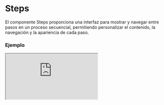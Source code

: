 # Steps

El componente Steps proporciona una interfaz para mostrar y navegar entre pasos en un proceso secuencial, permitiendo personalizar el contenido, la navegación y la apariencia de cada paso.


### Ejemplo

<Iframe minHeightIframe="30dvh" src="https://fenextjs-component-storybook.vercel.app/iframe.html?args=&id=steps-steps--index&viewMode=story" />

### Importación

Para importar el componente Steps, se puede hacer desde fenextjs

```tsx copy
import { Steps } from "fenextjs";
```

### Parámetros

| Parámetro | Tipo | Requerido | Default | Descripcion |
| --------- | ---- | --------- | ------- | ----------- |
| items | StepsItemProps[] | sí | [] | Los elementos que representan cada paso, incluyendo el contenido, etiqueta, ícono y estado del paso. |
| defaultStep | number | no | 0 | El paso mostrado inicialmente. |
| step | number | no | undefined | Define manualmente el paso mostrado. |
| useArrowKey | boolean | no | true | Indica si se pueden usar las teclas de flecha para navegar entre los pasos. |
| btnPrev | ReactNode | no | "Previous" | Contenido del botón de retroceso. |
| btnNext | ReactNode | no | "Next" | Contenido del botón de avance. |
| disabledBtnPrev | boolean | no | false | Deshabilita el botón de retroceso. |
| disabledBtnNext | boolean | no | false | Deshabilita el botón de avance. |
| onPrev | (step: number) =\> Promise\<void\> \| void | no | undefined | Función que se ejecuta al hacer click en el botón de retroceso. |
| onNext | (step: number) =\> Promise\<void\> \| void | no | undefined | Función que se ejecuta al hacer click en el botón de avance. |
| onPrevDisabled | () =\>  void | no | undefined | Función que se ejecuta al hacer click en el botón de retroceso cuando esta deshabilitado. |
| onNextDisabled | () =\>  void | no | undefined | Función que se ejecuta al hacer click en el botón de avance cuando esta deshabilitado. |
| onSetStep | (step: number) =\> void | no | undefined | Función que se ejecuta al establecer un nuevo paso. |
| stepPos | 'top' \| 'left' \| 'right' | no | 'left' | Posición de la lista de pasos. |
| showCurrentStepNStep | boolean | no | false | Muestra el paso actual junto al total de pasos. |
| useDogs | boolean | no | false | Indica si se debe utilizar un comportamiento especial (documentación adicional requerida). |
| className | string | no | "" | Clase CSS para el contenedor del componente. |
| classNameContentSteps | string | no | "" | Clase CSS para el contenedor de los pasos. |
| classNameListSteps | string | no | "" | Clase CSS para la lista de pasos. |
| classNameContentItems | string | no | "" | Clase CSS para los elementos de contenido. |
| classNameStep | string | no | "" | Clase CSS para cada paso. |
| classNameStepActive | string | no | "" | Clase CSS para el paso activo. |
| classNameItem | string | no | "" | Clase CSS para cada ítem. |
| classNameItemActive | string | no | "" | Clase CSS para el ítem activo. |
| classNameStepCircle | string | no | "" | Clase CSS para el círculo del paso. |
| classNameStepLabel | string | no | "" | Clase CSS para la etiqueta del paso. |
| classNameContentBtn | string | no | "" | Clase CSS para el contenedor de los botones de navegación. |
| classNameBtn | string | no | "" | Clase CSS para los botones de navegación. |
| classNameBtnDisabled | string | no | "" | Clase CSS para los botones de navegación cuando esten deshabilitados. |
| classNameBtnNext | string | no | "" | Clase CSS para el botón de avance. |
| classNameBtnNextDisabled | string | no | "" | Clase CSS para el botón de avance cuando este deshabilitado. |
| classNameBtnPrev | string | no | "" | Clase CSS para el botón de retroceso. |
| classNameBtnPrevDisabled | string | no | "" | Clase CSS para el botón de retroceso cuando este deshabilitado. |
| forceShowBtnPrev | boolean | no | false | Fuerza la visibilidad del botón de retroceso. |
| forceShowBtnNext | boolean | no | false | Fuerza la visibilidad del botón de avance. |

### StepsItemProps

Los items de step tienen su propios parametros:

| Parametro | Tipo | Descripción |
| --- | --- | --- |
| label | ReactNode | Label del elemento. |
| icon | ReactNode | Icon del elemento. |
| content | ReactNode | Contenido del elemento. |
| status | "none" \| "ok" \| "error" | Estatus del elemento. |

### Storybook

Para ver el storybook del componente lo puede hacer con este [link](https://fenextjs-component-storybook.vercel.app/?path=/story/steps-steps--index)

### Usos

- Ejemplo básico

```tsx copy
<Steps items={[{ label: "Paso 1", content: <div>Contenido del Paso 1</div> }]} />
```

- Ejemplo con pasos personalizados

```tsx copy
<Steps items={[{ label: "Inicio", content: <div>Contenido Inicio</div> }, { label: "Fin", content: <div>Contenido Fin</div> }]} stepPos="top" />
```

- Con botones deshabilitados

```tsx copy
<Steps disabledBtnPrev={true} disabledBtnNext={true} />
```


